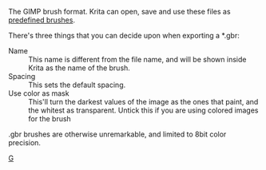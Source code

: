 The GIMP brush format. Krita can open, save and use these files as [[Special:MyLanguage/Brush_Iips|predefined brushes]].

There's three things that you can decide upon when exporting a *.gbr:

;Name
:This name is different from the file name, and will be shown inside Krita as the name of the brush.
;Spacing
:This sets the default spacing.
;Use color as mask
:This'll turn the darkest values of the image as the ones that paint, and the whitest as transparent. Untick this if you are using colored images for the brush

.gbr brushes are otherwise unremarkable, and limited to 8bit color precision.

[[Category:File Formats|G]]
